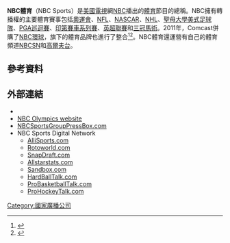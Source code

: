 {{expand English|NBC Sports}}
'''NBC體育'''（NBC Sports）是[[美國|美國]][[電視|電視]]網[[全國廣播公司|NBC]]播出的[[體育|體育]]節目的總稱。NBC擁有轉播權的主要體育賽事包括[[奧運會|奧運會]]、[[NFL|NFL]]、[[全國運動汽車競賽協會|NASCAR]]、[[NHL|NHL]]、[[聖母大學|聖母大學美式足球隊]]、[[PGA巡迴賽|PGA巡迴賽]]、[[印第賽車系列賽|印第賽車系列賽]]、[[英超聯賽|英超聯賽]]和[[United_States_Triple_Crown_of_Thoroughbred_Racing|三冠馬術]]。2011年，Comcast併購了[[NBC環球|NBC環球]]，旗下的體育品牌也進行了整合<ref name=nbc-golfchannel>{{cite web|title=McCarley To Head Golf Channel, Davis Out at Versus in NBC Sports Group Reorg: Sources|url=http://www.multichannel.com/article/463313-McCarley_To_Head_Golf_Channel_Davis_Out_At_Versus_In_NBC_Sports_Group_Reorg_Sources.php|author=Mike Reynolds|publisher=[[Multichannel_News|Multichannel News]]|accessdate=February 2, 2011|archive-date=2011-02-04|archive-url=https://web.archive.org/web/20110204193426/http://www.multichannel.com/article/463313-McCarley_To_Head_Golf_Channel_Davis_Out_At_Versus_In_NBC_Sports_Group_Reorg_Sources.php|dead-url=no}}</ref><ref name=golfchannel-nbc-examiner>{{cite web|title=Jim Williams: Gold coverage has new look|url=http://washingtonexaminer.com/sports/golf/2011/02/jim-williams-golf-coverage-has-new-look|author=Jim Williams|newspaper=[[The_Washington_Examiner|The Washington Examiner]]|date=February 2011}}{{dead link|date=2017年11月 |bot=InternetArchiveBot |fix-attempted=yes }}</ref>。NBC體育還運營有自己的體育頻道[[NBCSN|NBCSN]]和[[高爾夫台|高爾夫台]]。

== 參考資料 ==
{{reflist}}

== 外部連結 ==
* {{Official website|http://www.nbcsports.com/|mobile=http://mobile.nbcsports.com}}
* [http://nbcolympics.com NBC Olympics website]{{Wayback|url=http://nbcolympics.com/ |date=20200923060746 }}
*[http://nbcsportsgrouppressbox.com/ NBCSportsGroupPressBox.com]{{Wayback|url=http://nbcsportsgrouppressbox.com/ |date=20160229022445 }}
*NBC Sports Digital Network
**[http://allisports.com/ AlliSports.com]{{Wayback|url=http://allisports.com/ |date=20160301185647 }}
**[http://www.rotoworld.com/ Rotoworld.com]{{Wayback|url=http://www.rotoworld.com/ |date=20160226232127 }}
**[http://www.SnapDraft.com SnapDraft.com]{{Wayback|url=http://www.snapdraft.com/ |date=20100913092014 }}
**[https://web.archive.org/web/20081011094611/http://www.allstarstats.com/ Allstarstats.com]
**[http://www.Sanbox.com Sandbox.com]{{Wayback|url=http://www.sanbox.com/ |date=20200223125349 }}
**[http://www.HardBallTalk.com HardBallTalk.com]{{Wayback|url=http://www.hardballtalk.com/ |date=20191018164514 }}
**[http://www.ProBasketballTalk.com ProBasketballTalk.com]{{Wayback|url=http://www.probasketballtalk.com/ |date=20080207054929 }}
**[http://www.ProHockeyTalk.com ProHockeyTalk.com]{{Wayback|url=http://www.prohockeytalk.com/ |date=20151027010823 }}

[[Category:國家廣播公司|Category:國家廣播公司]]